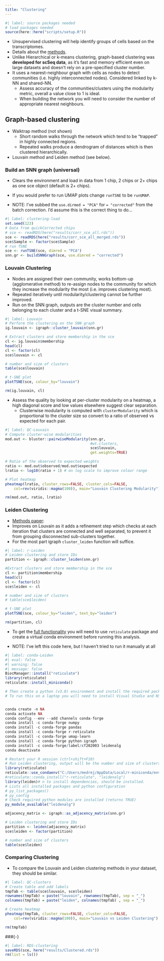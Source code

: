 ---
title: "Clustering"
---

```{r}
#| label: source packages needed
# load packages needed
source(here::here("scripts/setup.R"))
```

-   Unsupervised clustering will help identify groups of cells based on the transcriptomes.
-   Details about the [methods](https://www.singlecellcourse.org/biological-analysis.html#clustering-introduction).
-   Unlike Hierarchical or k-means clustering, graph-based clustering was **developed for scSeq data**, as it's fast and memory efficient even on large datasets and doesn't rely on a pre-specified cluster number.
-   It uses a nearest-neighbour graph with cells as nodes to detect communities (i.e. highly interconnected nodes). Considered linked by k-NN and shared-NN.
    -   Assess accuracy of the communities/clusters using the modularity metric, overall a value close to 1 is ideal.
    -   When building the network you will need to consider the number of appropriate nearest neighbours.

## Graph-based clustering

-   Walktrap method (not shown)
    -   Short random walks through the network which tend to be "trapped" in highly connected regions.
    -   Repeated walks produce a dendrogram of distances which is then clustered hierarchically.
-   Louvain method and Leiden method (see below).

### Build an SNN graph (universal)

-   Clears the environment and load in data from 1 chip, 2 chips or 2+ chips as one sce object (default is 2+ chips).
-   If you would prefer to run UMAP plots change `runTSNE` to be `runUMAP`.

- NOTE: I've subbed the `use.dirmed = "PCA"` for `= "corrected"` from the batch correction. I'd assume this is the correct thing to do...

```{r}
#| label: clustering-load
set.seed(123)
# Data from quickCorrected chips
# sce <- readRDS(here("results/corr_sce_all.rds"))
sce <- readRDS(here("results/corr_sce_all_merged.rds"))
sce$Sample <- factor(sce$Sample)
# run TSNE
sce <- runTSNE(sce, dimred = "PCA")
snn.gr <- buildSNNGraph(sce, use.dimred = "corrected")
```

### Louvain Clustering

-   Nodes are assigned their own community, works bottom-up (agglomerative method) to re-assign nodes to the community for which they increase the modularity the most (i.e. improves clustering most).
-   Repeated iteratively until modularity/clustering cannot be further improved.
-   Run on the SNN graph, outputs are the cluster number and cells belonging to each cluster and a t-SNE visual summary.

```{r}
#| label: Louvain
# Perform the clustering on the SNN graph
ig.louvain <- igraph::cluster_louvain(snn.gr)

# Extract clusters and store membership in the sce
cl <- ig.louvain$membership
head(cl)
cl <- factor(cl)
sce$louvain <- cl

# number and size of clusters
table(sce$louvain)

# t-SNE plot
plotTSNE(sce, colour_by="louvain") 

rm(ig.louvain, cl)
```

-   Assess the quality by looking at per-cluster modularity on a heatmap, a high diagonal score and low values elsewhere suggest clear separation.
    -   Clusterwise modularity is computed with `clusterModularity` which is proportional to the cluster size so convert to a ratio of observed vs expected for each pair.

```{r}
#| label: QC-Louvain
# Compute cluster-wise modularities
mod.out <- bluster::pairwiseModularity(snn.gr,
                                       #wt.clusters,
                                       sce$louvain,
                                       get.weights=TRUE)

# Ratio of the observed to expected weights
ratio <- mod.out$observed/mod.out$expected
lratio <- log10(ratio + 1) # on log scale to improve colour range

# Plot heatmap
pheatmap(lratio, cluster_rows=FALSE, cluster_cols=FALSE, 
    col=rev(viridis::magma(100)), main="Louvain Clustering Modularity")

rm(mod.out, ratio, lratio)
```

### Leiden Clustering

-   [Methods paper](https://www.nature.com/articles/s41598-019-41695-z):
-   Improves on Louvain as it adds a refinement step which checks at each iteration that clusters are connected and well separated, to prevent it from grouping disconnected sub-clusters together.
-   For the most part igraph `cluster_leiden` function will suffice.

```{r}
#| label: r-Leiden
# Leiden clustering and store IDs
partition <- igraph::cluster_leiden(snn.gr)

#Extract clusters and store membership in the sce
cl <- partition$membership
head(cl)
cl <- factor(cl)
sce$leiden <- cl

# number and size of clusters
# table(sce$leiden)

# t-SNE plot
plotTSNE(sce, colour_by="leiden", text_by="leiden") 

rm(partition, cl)
```

-   To get the [full functionality](https://github.com/vtraag/leidenalg) you will need to use `reticulate` package and create a virtual conda environment before running this analysis.

- NOTE: I've left this code here, but I haven't tried to run it manually at all

```{r}
#| label: conda-Leiden
#| eval: false
#| warning: false
#| message: false
BiocManager::install("reticulate")
library(reticulate)
reticulate::install_miniconda() 

# Then create a python (v3.8) environment and install the required packages (using the following code, one line at a time as you have to type "y" to proceed) in the Anaconda prompt that will be in your recently added section of the start menu. 
# To run this on a laptop you will need to install Visual Studio and NSight compute modules so it can run via the graphics processor.


conda create -n NA
conda activate NA
conda config --env --add channels conda-forge
conda install -c conda-forge numpy
conda install -c conda-forge pandas
conda install -c conda-forge r-reticulate
conda install -c conda-forge umap-learn
conda install -c conda-forge python-igraph
conda install -c conda-forge/label/cf202003 leidenalg
conda deactivate

# Restart your R session (ctrl+shift+F10)
# Run Leiden clustering, output will be the number and size of clusters.
library(reticulate)
reticulate::use_condaenv("C:/Users/medrej/AppData/Local/r-miniconda/envs/r-reticulate")
#reticulate::conda_install("r-reticulate", "leidenalg")
library(leiden)# n to install dependencies, should be installed.
# Lists all installed packages and python configuration
# py_list_packages()
# py_config
# Check required python modules are installed (returns TRUE)
py_module_available("leidenalg")

adjacency_matrix <- igraph::as_adjacency_matrix(snn.gr)

# Leiden clustering and store IDs
partition <- leiden(adjacency_matrix)
sce$leiden <- factor(partition)

# number and size of clusters
table(sce$leiden)
```

### Comparing Clustering

-   To compare the Louvain and Leiden clustering methods in your dataset, they should be similar.

```{r}
#| label: QC-clusters
# Create table and add labels
tmpTab <- table(sce$louvain, sce$leiden)
rownames(tmpTab) = paste("louvain", rownames(tmpTab), sep = "_")
colnames(tmpTab) = paste("leiden", colnames(tmpTab) , sep = "_")

# Create heatmap
pheatmap(tmpTab, cluster_rows=FALSE, cluster_cols=FALSE, 
    col=rev(viridis::magma(100)), main="Louvain vs Leiden Clustering")

rm(tmpTab)
```

###{-}

```{r}
#| label: RDS-clustering
saveRDS(sce, here("results/Clustered.rds"))
rm(list = ls())
```
